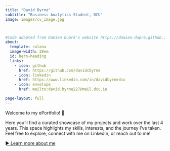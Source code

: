 ```yaml
---
title: "David Byrne"
subtitle: "Business Analytics Student, DCU"
image: images/cv_image.jpg



#Code adapted from Damien Dupré's website https://damien-dupre.github.io/
about:
  template: solana
  image-width: 28em
  id: hero-heading
  links:
    - icon: github
      href: https://github.com/davidcbyrne
    - icon: linkedin
      href: https://www.linkedin.com/in/davidbyrnedcu
    - icon: envelope
      href: mailto:david.byrne227@mail.dcu.ie

page-layout: full
---
```

<style>
img[src="images/cv_image.jpg"] {
  border: 2px solid #2B3A67;
  border-radius: .5rem;
  box-shadow: 0 2px 8px rgba(0,0,0,0.1);
}
</style>

::: {#hero-heading}
Welcome to my ePortfolio! 👋 

Here you'll find a curated showcase of my projects and work over the last 4 years. This space highlights my skills, interests, and the journey I've taken. Feel free to explore, connect with me on LinkedIn, or reach out to me!


[► Learn more about me](about.qmd){.btn .btn-primary}

:::







